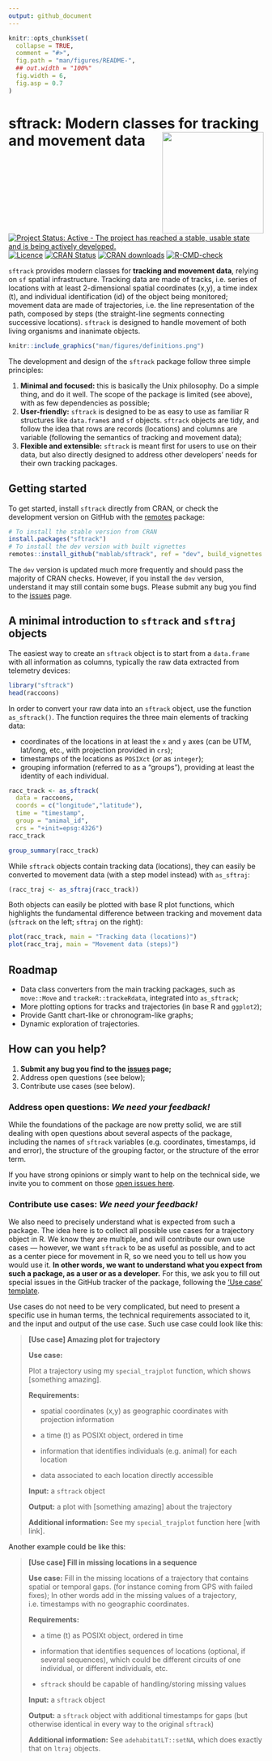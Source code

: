 ```yaml
---
output: github_document
---
```


<!-- README.md is generated from README.Rmd. Please edit that file -->

```r
knitr::opts_chunk$set(
  collapse = TRUE,
  comment = "#>",
  fig.path = "man/figures/README-",
  ## out.width = "100%"
  fig.width = 6,
  fig.asp = 0.7
)
```


# sftrack: Modern classes for tracking and movement data  <img src="man/figures/sftrack-logo-200-transp-bg.png" align="right" width="200px"/>


<!-- badges: start -->
[![Project Status: Active - The project has reached a stable, usable state and is being actively developed.](https://www.repostatus.org/badges/latest/active.svg)](https://www.repostatus.org/#active)
[![Licence](https://img.shields.io/badge/license-MIT-green)](https://opensource.org/licenses/MIT)
[![CRAN Status](http://www.r-pkg.org/badges/version/sftrack)](https://CRAN.R-project.org/package=sftrack)
[![CRAN downloads](https://cranlogs.r-pkg.org/badges/sftrack)](https://CRAN.R-project.org/package=sftrack)
<!-- [![Build Status: master](https://travis-ci.org/mablab/sftrack.svg?branch=master)](https://travis-ci.org/mablab/sftrack)  -->
<!-- [![Build Status: -->
<!-- dev](https://img.shields.io/travis/mablab/sftrack/dev.svg?label=dev+build)](https://travis-ci.org/mablab/sftrack)  --> [![R-CMD-check](https://github.com/mablab/sftrack/workflows/R-CMD-check/badge.svg)](https://github.com/mablab/sftrack/actions)
<!-- badges: end -->


`sftrack` provides modern classes for **tracking and movement data**,
relying on `sf` spatial infrastructure. Tracking data are made of
tracks, i.e. series of locations with at least 2-dimensional spatial
coordinates (x,y), a time index (t), and individual identification
(id) of the object being monitored; movement data are made of
trajectories, i.e. the line representation of the path, composed by
steps (the straight-line segments connecting successive
locations). `sftrack` is designed to handle movement of both living
organisms and inanimate objects.

```r
knitr::include_graphics("man/figures/definitions.png")

```

The development and design of the `sftrack` package follow three
simple principles:

1. **Minimal and focused:** this is basically the Unix philosophy. Do
   a simple thing, and do it well. The scope of the package is limited
   (see above), with as few dependencies as possible;
2. **User-friendly:** `sftrack` is designed to be as easy to use as
   familiar R structures like `data.frame`s and `sf`
   objects. `sftrack` objects are tidy, and follow the idea that rows
   are records (locations) and columns are variable (following the
   semantics of tracking and movement data);
3. **Flexible and extensible:** `sftrack` is meant first for users to
   use on their data, but also directly designed to address other
   developers' needs for their own tracking packages.


## Getting started

To get started, install `sftrack` directly from CRAN, or check the
development version on GitHub with the
[remotes](https://cran.r-project.org/package=remotes) package:

```r
# To install the stable version from CRAN
install.packages("sftrack")
# To install the dev version with built vignettes
remotes::install_github("mablab/sftrack", ref = "dev", build_vignettes = TRUE)
```

The `dev` version is updated much more frequently and should pass the
majority of CRAN checks. However, if you install the `dev` version,
understand it may still contain some bugs. Please submit any bug you
find to the [issues](https://github.com/mablab/sftrack/issues) page.


## A minimal introduction to `sftrack` and `sftraj` objects

The easiest way to create an `sftrack` object is to start from a
`data.frame` with all information as columns, typically the raw data
extracted from telemetry devices:

```r
library("sftrack")
head(raccoons)

```

In order to convert your raw data into an `sftrack` object, use the
function `as_sftrack()`. The function requires the three main elements
of tracking data:

- coordinates of the locations in at least the `x` and `y` axes (can
  be UTM, lat/long, etc., with projection provided in `crs`);
- timestamps of the locations as `POSIXct` (*or* as `integer`);
- grouping information (referred to as a "groups"), providing at least the
  identity of each individual.

```r
racc_track <- as_sftrack(
  data = raccoons,
  coords = c("longitude","latitude"),
  time = "timestamp",
  group = "animal_id",
  crs = "+init=epsg:4326")
racc_track

```

```r
group_summary(racc_track)

```

While `sftrack` objects contain tracking data (locations), they can
easily be converted to movement data (with a step model instead) with
`as_sftraj`:

```r
(racc_traj <- as_sftraj(racc_track))

```

Both objects can easily be plotted with base R plot functions, which
highlights the fundamental difference between tracking and movement
data (`sftrack` on the left; `sftraj` on the right):

```r
plot(racc_track, main = "Tracking data (locations)")
plot(racc_traj, main = "Movement data (steps)")

```


## Roadmap

* Data class converters from the main tracking packages, such as
  `move::Move` and `trackeR::trackeRdata`, integrated into
  `as_sftrack`;
* More plotting options for tracks and trajectories (in base R and
  `ggplot2`);
* Provide Gantt chart-like or chronogram-like graphs;
* Dynamic exploration of trajectories.


## How can you help?

1. **Submit any bug you find to the
   [issues](https://github.com/mablab/sftrack/issues) page;**
2. Address open questions (see below);
3. Contribute use cases (see below).


### Address open questions: *We need your feedback!*

While the foundations of the package are now pretty solid, we are
still dealing with open questions about several aspects of the
package, including the names of `sftrack` variables (e.g. coordinates,
timestamps, id and error), the structure of the grouping factor, or the
structure of the error term.

If you have strong opinions or simply want to help on the technical
side, we invite you to comment on those [open issues
here](https://github.com/mablab/sftrack/labels/question).


### Contribute use cases: *We need your feedback!*

We also need to precisely understand what is expected from such a
package. The idea here is to collect all possible use cases for a
trajectory object in R. We know they are multiple, and will contribute
our own use cases — however, we want `sftrack` to be as useful as
possible, and to act as a center piece for movement in R, so we need
you to tell us how you would use it. **In other words, we want to
understand what you expect from such a package, as a user or as a
developer.** For this, we ask you to fill out special issues in the
GitHub tracker of the package, following the ['Use case'
template](https://github.com/mablab/sftrack/issues/new?assignees=&labels=&template=use-case.md&title=%5BUse+case%5D+Change+this+title).

Use cases do not need to be very complicated, but need to present a
specific use in human terms, the technical requirements associated to
it, and the input and output of the use case. Such use case could look
like this:

> **[Use case] Amazing plot for trajectory**
> 
> **Use case:** 
> 
> Plot a trajectory using my `special_trajplot` function, which shows
> [something amazing].
> 
> **Requirements:**
> 
> - spatial coordinates (x,y) as geographic coordinates with
>   projection information
> 
> - a time (t) as POSIXt object, ordered in time
> 
> - information that identifies individuals (e.g. animal) for each
>   location
> 
> - data associated to each location directly accessible
> 
> **Input:**
> a `sftrack` object
> 
> **Output:**
> a plot with [something amazing] about the trajectory
> 
> **Additional information:**
> See my `special_trajplot` function here [with link].

Another example could be like this:

> **[Use case] Fill in missing locations in a sequence**
> 
> **Use case:** 
> Fill in the missing locations of a trajectory that contains spatial or temporal gaps.
> (for instance coming from GPS with failed fixes); In other words
> add in the missing values of a trajectory, i.e. timestamps with no geographic
> coordinates.
> 
> **Requirements:**
> 
> - a time (t) as POSIXt object, ordered in time
> 
> - information that identifies sequences of locations (optional, if
>   several sequences), which could be different circuits of one
>   individual, or different individuals, etc.
> 
> - `sftrack` should be capable of handling/storing missing values
> 
> **Input:**
> a `sftrack` object
> 
> **Output:**
> a `sftrack` object with additional timestamps for gaps (but otherwise
> identical in every way to the original `sftrack`)
> 
> **Additional information:**
> See `adehabitatLT::setNA`, which does exactly that on `ltraj`
> objects.
